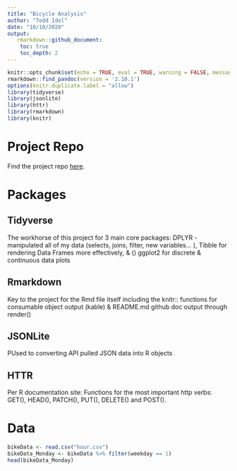 ```yaml
---
title: "Bicycle Analysis"
author: "Todd Idol"
date: "10/10/2020"
output: 
   rmarkdown::github_document:
    toc: true
    toc_depth: 2
---
```



```r
knitr::opts_chunk$set(echo = TRUE, eval = TRUE, warning = FALSE, message = FALSE)
rmarkdown::find_pandoc(version = '2.10.1')
options(knitr.duplicate.label = "allow")
library(tidyverse)
library(jsonlite)
library(httr)
library(rmarkdown)
library(knitr)
```

# Project Repo

Find the project repo [here](https://github.com/tkidol/ST558-Project-2).

# Packages

## Tidyverse

The workhorse of this project for 3 main core packages: DPLYR - manipulated all of my data (selects, joins, filter, new variables... ), Tibble for rendering Data Frames more effectively, & () ggplot2 for discrete & continuous data plots

## Rmarkdown 

Key to the project for the Rmd file itself including the knitr:: functions for consumable object output (kable) & README.md github doc output through render()

## JSONLite

PUsed to converting API pulled JSON data into R objects

## HTTR


Per R documentation site: Functions for the most important http verbs: GET(), HEAD(), PATCH(), PUT(), DELETE() and POST().

# Data

```r
bikeData <- read.csv("hour.csv")
bikeData_Monday <- bikeData %>% filter(weekday == 1)
head(bikeData_Monday)
```
